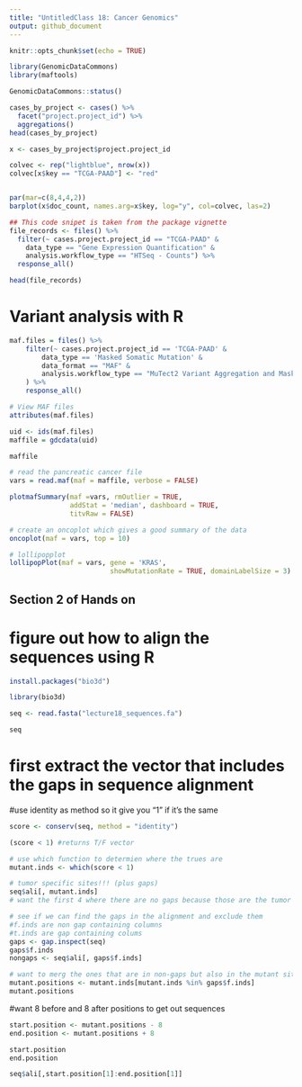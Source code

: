 ```yaml
---
title: "UntitledClass 18: Cancer Genomics"
output: github_document
---
```


```r
knitr::opts_chunk$set(echo = TRUE)
```


```r
library(GenomicDataCommons)
library(maftools)
```

```r
GenomicDataCommons::status()
```

```r
cases_by_project <- cases() %>%
  facet("project.project_id") %>%
  aggregations()
head(cases_by_project)
```

```r
x <- cases_by_project$project.project_id

colvec <- rep("lightblue", nrow(x))
colvec[x$key == "TCGA-PAAD"] <- "red"


par(mar=c(8,4,4,2))
barplot(x$doc_count, names.arg=x$key, log="y", col=colvec, las=2)
```

```r
## This code snipet is taken from the package vignette
file_records <- files() %>%
  filter(~ cases.project.project_id == "TCGA-PAAD" &
    data_type == "Gene Expression Quantification" &
    analysis.workflow_type == "HTSeq - Counts") %>%
  response_all()
```

```r
head(file_records)
```

# Variant analysis with R 
```r
maf.files = files() %>%
    filter(~ cases.project.project_id == 'TCGA-PAAD' &
        data_type == 'Masked Somatic Mutation' &
        data_format == "MAF" &
        analysis.workflow_type == "MuTect2 Variant Aggregation and Masking"
    ) %>%
    response_all()
```

```r
# View MAF files
attributes(maf.files)
```

```r
uid <- ids(maf.files)
maffile = gdcdata(uid)

maffile

```
```r
# read the pancreatic cancer file
vars = read.maf(maf = maffile, verbose = FALSE)
```

```r
plotmafSummary(maf =vars, rmOutlier = TRUE,
               addStat = 'median', dashboard = TRUE,
               titvRaw = FALSE)
```

```r
# create an oncoplot which gives a good summary of the data
oncoplot(maf = vars, top = 10)
```

```r
# lollipopplot
lollipopPlot(maf = vars, gene = 'KRAS', 
                         showMutationRate = TRUE, domainLabelSize = 3)
```
## Section 2 of Hands on

# figure out how to align the sequences using R 
```r
install.packages("bio3d")

```
```r
library(bio3d)

seq <- read.fasta("lecture18_sequences.fa")


```

```r
seq
```
# first extract the vector that includes the gaps in sequence alignment
#use identity as method so it give you "1" if it's the same 
```r
score <- conserv(seq, method = "identity")

(score < 1) #returns T/F vector

# use which function to determien where the trues are 
mutant.inds <- which(score < 1)
```

```r
# tumor specific sites!!! (plus gaps)
seq$ali[, mutant.inds]
# want the first 4 where there are no gaps because those are the tumor specific mutations
```

```r
# see if we can find the gaps in the alignment and exclude them
#f.inds are non gap containing columns
#t.inds are gap containing colums
gaps <- gap.inspect(seq)
gaps$f.inds
nongaps <- seq$ali[, gaps$f.inds]
```
```r
# want to merg the ones that are in non-gaps but also in the mutant sites
mutant.positions <- mutant.inds[mutant.inds %in% gaps$f.inds]
mutant.positions
```

#want 8 before and 8 after positions to get out sequences
```r
start.position <- mutant.positions - 8
end.position <- mutant.positions + 8
```

```r
start.position
end.position
```

```r
seq$ali[,start.position[1]:end.position[1]]
```

